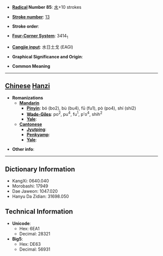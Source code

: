 * '''[[Wiktionary:Chinese radical index| Radical]] Number 85''': [[Wiktionary:Chinese radical index 水|水]]+10 strokes

* '''[[Wiktionary:Chinese total strokes index|Stroke number]]''': [[Wiktionary:Chinese total strokes index 13|13]]

* '''Stroke order''': 

* '''[[Wiktionary:Chinese four corner index|Four-Corner System]]''': 3414<sub>1</sub>

* '''[[Wiktionary:Chinese Cangjie index|Cangjie input]]''': 水日土戈 (EAGI)

* '''Graphical Significance and Origin''': 

* '''Common Meaning'''

----

== [[Chinese]] [[Hanzi]] ==

* '''Romanizations'''
** '''[[Mandarin]]'''
*** '''[[Pinyin]]''': bó (bo2), bù (bu4), fū (fu1), pò (po4), shí (shi2)
*** '''[[Wade-Giles]]''': po<sup>2</sup>, pu<sup>4</sup>, fu<sup>1</sup>, p'o<sup>4</sup>, shih<sup>2</sup>
*** '''[[Yale]]''': 
** '''[[Cantonese]]'''
*** '''[[Jyutping]]''':
*** '''[[Penkyamp]]''': 
*** '''[[Yale]]''': 

* '''Other info''': 

----

== Dictionary Information ==

* KangXi: 0640.040
* Morobashi: 17949
* Dae Jaweon: 1047.020
* Hanyu Da Zidian: 31698.050

== Technical Information ==

* '''Unicode''':
** Hex: 6EA1
** Decimal: 28321
* '''Big5''':
** Hex: DE63
** Decimal: 56931